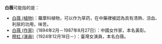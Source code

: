 '''白薇'''可能指的是：

* [[白薇_(植物)|白薇 (植物)]]：蘿藦科植物，可以作为草药，在中藥裡被認為具有清熱、涼血、利尿的功用，味苦。
* [[白薇_(作家)|白薇 (作家)]]（1894年2月－1987年8月27日）：中國女作家，本名黃彰。
* [[穆虹_(演員)|穆虹 (演員)]]（1924年12月18日－）：臺灣女演員，本名白薇。

{{Disambig|CAT=二字消歧义}}